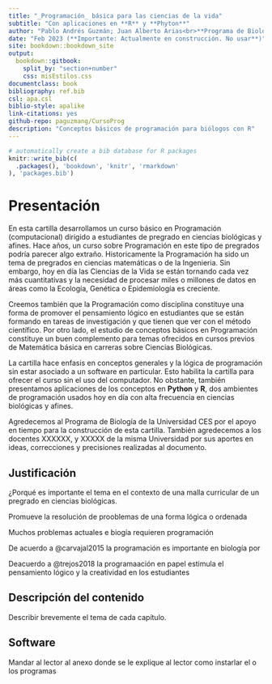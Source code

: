 ```yaml
--- 
title: "_Programación_ básica para las ciencias de la vida"
subtitle: "Con aplicaciones en **R** y **Phyton**"
author: "Pablo Andrés Guzmán; Juan Alberto Arias<br>**Programa de Biología - U.CES**"
date: "Feb 2023 (**Importante: Actualmente en construcción. No usar**)"
site: bookdown::bookdown_site
output: 
  bookdown::gitbook:
    split_by: "section+number"
    css: misEstilos.css
documentclass: book
bibliography: ref.bib
csl: apa.csl
biblio-style: apalike
link-citations: yes
github-repo: paguzmang/CursoProg
description: "Conceptos básicos de programación para biólogos con R"
---
```


```r
# automatically create a bib database for R packages
knitr::write_bib(c(
  .packages(), 'bookdown', 'knitr', 'rmarkdown'  
), 'packages.bib')
```

# Presentación {-}

En esta cartilla desarrollamos un curso básico en Programación (computacional) dirigido a estudiantes de pregrado en ciencias biológicas y afines. Hace años, un curso sobre Programación en este tipo de pregrados podría parecer algo extraño. Historicamente la Programación ha sido un tema de pregrados en ciencias matemáticas o de la Ingenieria.  Sin embargo, hoy en día las Ciencias de la Vida se están tornando cada vez más cuantitativas y la necesidad de procesar miles o millones de datos en áreas como la Ecología, Genética o Epidemiología es creciente. 

Creemos también que la Programación como disciplina constituye una forma de promover el pensamiento lógico en estudiantes que se están formando en tareas de investigación y que tienen que ver con el método científico. Por otro lado, el estudio de conceptos básicos en Programación constituye un buen complemento para temas ofrecidos en cursos previos de Matemática básica en carreras sobre Ciencias Biológicas. 

La cartilla hace enfasis en conceptos generales y la lógica de programación sin estar asociado a un software en particular. Esto habilita la cartilla para ofrecer el curso sin el uso del computador. No obstante, también presentamos aplicaciones de los conceptos en **Python** y **R**, dos ambientes de programación usados hoy en día con alta frecuencia en ciencias biológicas y afines.

Agredecemos al Programa de Biología de la Universidad CES por el apoyo en tiempo para la construcción de esta cartilla. También agredecemos a los docentes XXXXXX, y XXXXX de la misma Universidad por sus aportes en ideas, correcciones y precisiones realizadas al documento.


## Justificación

¿Porqué es importante el tema en el contexto de una malla curricular de un pregrado en ciencias biológicas.

Promueve la resolución de prooblemas de una forma lógica o ordenada

Muchos problemas actuales e biogía requieren programación

De acuerdo a @carvajal2015 la programación es importante en biología por

Deacuerdo a @trejos2018 la programaación en papel estimula el pensamiento lógico y la creatividad en los estudiantes


## Descripción del contenido

Describir brevemente el tema de cada capítulo.


## Software

Mandar al lector al anexo donde se le explique al lector como instarlar el o los programas



